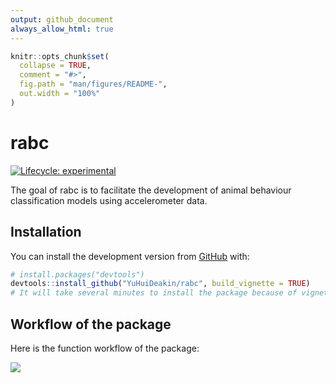 ```yaml
---
output: github_document
always_allow_html: true
---
```


<!-- README.md is generated from README.Rmd. Please edit that file -->

```r
knitr::opts_chunk$set(
  collapse = TRUE,
  comment = "#>",
  fig.path = "man/figures/README-",
  out.width = "100%"
)
```

# rabc

<!-- badges: start -->
[![Lifecycle: experimental](https://img.shields.io/badge/lifecycle-experimental-orange.svg)](https://lifecycle.r-lib.org/articles/stages.html#experimental)
<!-- badges: end -->

The goal of rabc is to facilitate the development of animal behaviour classification models using accelerometer data.

## Installation

You can install the development version from [GitHub](https://github.com/) with:

``` r
# install.packages("devtools")
devtools::install_github("YuHuiDeakin/rabc", build_vignette = TRUE)
# It will take several minutes to install the package because of vignette building. 
```
## Workflow of the package

Here is the function workflow of the package:

![](rabc Diagram.jpeg)
